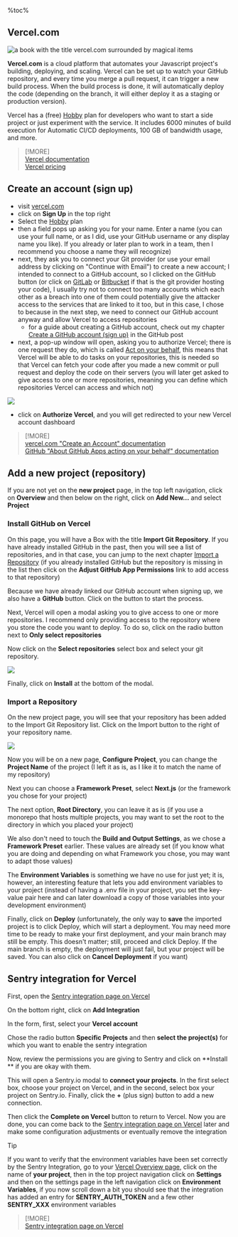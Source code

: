%toc%

<article>

# Vercel.com

![a book with the title vercel.com surrounded by magical items](../../../../public/assets/images/app/web_development/posts/vercel/banner.png '{ banner }')

**Vercel.com** is a cloud platform that automates your Javascript project's building, deploying, and scaling. Vercel can be set up to watch your GitHub repository, and every time you merge a pull request, it can trigger a new build process. When the build process is done, it will automatically deploy the code (depending on the branch, it will either deploy it as a staging or production version).

Vercel has a (free) [Hobby](https://vercel.com/pricing) plan for developers who want to start a side project or just experiment with the service. It includes 6000 minutes of build execution for Automatic CI/CD deployments, 100 GB of bandwidth usage, and more.

> [!MORE]  
> [Vercel documentation](https://vercel.com/docs)  
> [Vercel pricing](https://vercel.com/pricing)  

## Create an account (sign up)

* visit [vercel.com](https://vercel.com/)
* click on **Sign Up** in the top right
* Select the [Hobby](https://vercel.com/pricing) plan
* then a field pops up asking you for your name. Enter a name (you can use your full name, or as I did, use your GitHub username or any display name you like). If you already or later plan to work in a team, then I recommend you choose a name they will recognize)
* next, they ask you to connect your Git provider (or use your email address by clicking on "Continue with Email") to create a new account; I intended to connect to a GitHub account, so I clicked on the GitHub button (or click on [GitLab](https://about.gitlab.com/) or [Bitbucket](https://bitbucket.org/) if that is the git provider hosting your code), I usually try not to connect too many accounts which each other as a breach into one of them could potentially give the attacker access to the services that are linked to it too, but in this case, I chose to because in the next step, we need to connect our GitHub account anyway and allow Vercel to access repositories
  * for a guide about creating a GitHub account, check out my chapter [Create a GitHub account (sign up)](/web_development/posts/github#create-an-account-sign-up) in the GitHub post
* next, a pop-up window will open, asking you to authorize Vercel; there is one request they do, which is called [Act on your behalf](https://docs.github.com/en/apps/using-github-apps/authorizing-github-apps#about-github-apps-acting-on-your-behalf), this means that Vercel will be able to do tasks on your repositories, this is needed so that Vercel can fetch your code after you made a new commit or pull request and deploy the code on their servers (you will later get asked to give access to one or more repositories, meaning you can define which repositories Vercel can access and which not)

![](../../../../public/assets/images/app/web_development/posts/vercel/vercel_github_permissions_modal.png)

* click on **Authorize Vercel**, and you will get redirected to your new Vercel account dashboard

> [!MORE]  
> [vercel.com "Create an Account" documentation](https://vercel.com/docs/accounts/create-an-account)  
> [GitHub "About GitHub Apps acting on your behalf" documentation](https://docs.github.com/en/apps/using-github-apps/authorizing-github-apps#about-github-apps-acting-on-your-behalf)  

## Add a new project (repository)

If you are not yet on the **new project** page, in the top left navigation, click on **Overview** and then below on the right, click on **Add New...** and select **Project**

### Install GitHub on Vercel

On this page, you will have a Box with the title **Import Git Repository**. If you have already installed GitHub in the past, then you will see a list of repositories, and in that case, you can jump to the next chapter [Import a Repository](#import-a-repository) (if you already installed GitHub but the repository is missing in the list then click on the **Adjust GitHub App Permissions** link to add access to that repository)

Because we have already linked our GitHub account when signing up, we also have a **GitHub** button. Click on the button to start the process.

Next, Vercel will open a modal asking you to give access to one or more repositories. I recommend only providing access to the repository where you store the code you want to deploy. To do so, click on the radio button next to **Only select repositories**

Now click on the **Select repositories** select box and select your git repository.

![](../../../../public/assets/images/app/web_development/posts/vercel/vercel_only_select_repositories.png)

Finally, click on **Install** at the bottom of the modal.

### Import a Repository

On the new project page, you will see that your repository has been added to the Import Git Repository list. Click on the Import button to the right of your repository name.

![](../../../../public/assets/images/app/web_development/posts/vercel/vercel_import_repository.png)

Now you will be on a new page, **Configure Project**, you can change the **Project Name** of the project (I left it as is, as I like it to match the name of my repository)

Next you can choose a **Framework Preset**, select **Next.js** (or the framework you chose for your project)

The next option, **Root Directory**, you can leave it as is (if you use a monorepo that hosts multiple projects, you may want to set the root to the directory in which you placed your project)

We also don't need to touch the **Build and Output Settings**, as we chose a **Framework Preset** earlier. These values are already set (if you know what you are doing and depending on what Framework you chose, you may want to adapt those values)

The **Environment Variables** is something we have no use for just yet; it is, however, an interesting feature that lets you add environment variables to your project (instead of having a .env file in your project, you set the key-value pair here and can later download a copy of those variables into your development environment)

Finally, click on **Deploy** (unfortunately, the only way to **save** the imported project is to click Deploy, which will start a deployment. You may need more time to be ready to make your first deployment, and your main branch may still be empty. This doesn't matter; still, proceed and click Deploy. If the main branch is empty, the deployment will just fail, but your project will be saved. You can also click on **Cancel Deployment** if you want)

## Sentry integration for Vercel

First, open the [Sentry integration page on Vercel](https://vercel.com/integrations/sentry)

On the bottom right, click on **Add Integration**

In the form, first, select your **Vercel account**

Chose the radio button **Specific Projects** and then **select the project(s)** for which you want to enable the sentry integration

Now, review the permissions you are giving to Sentry and click on **Install ** if you are okay with them.

This will open a Sentry.io modal to **connect your projects**. In the first select box, choose your project on Vercel, and in the second, select box your project on Sentry.io. Finally, click the **+** (plus sign) button to add a new connection.

Then click the **Complete on Vercel** button to return to Vercel. Now you are done, you can come back to the [Sentry integration page on Vercel](https://vercel.com/integrations/sentry) later and make some configuration adjustments or eventually remove the integration

> [!TIP]  
> If you want to verify that the environment variables have been set correctly by the Sentry Integration, go to your [Vercel Overview page](https://vercel.com), click on the name of **your project**, then in the top project navigation click on **Settings** and then on the settings page in the left navigation click on **Environment Variables**, if you now scroll down a bit you should see that the integration has added an entry for **SENTRY_AUTH_TOKEN** and a few other **SENTRY_XXX** environment variables

> [!MORE]  
> [Sentry integration page on Vercel](https://vercel.com/integrations/sentry)  

</article>
